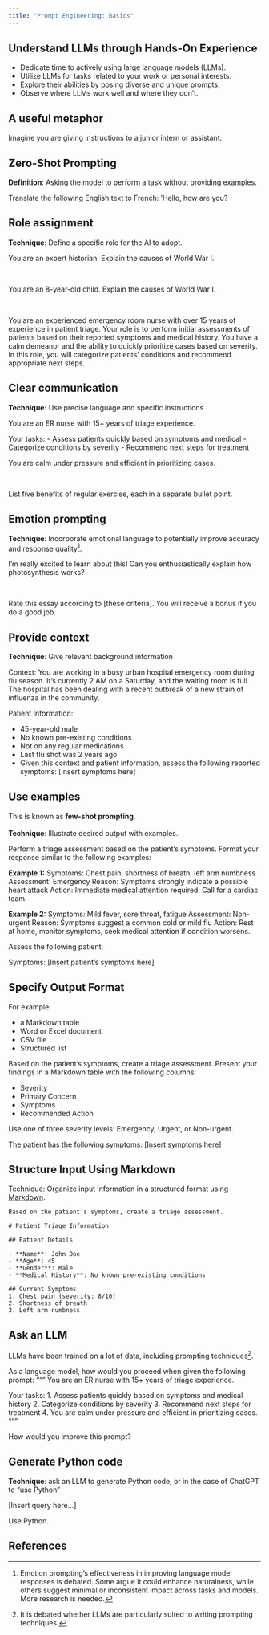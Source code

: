 ```yaml
---
title: "Prompt Engineering: Basics"
---
```



## Understand LLMs through Hands-On Experience

- Dedicate time to actively using large language models (LLMs).
- Utilize LLMs for tasks related to your work or personal interests.
- Explore their abilities by posing diverse and unique prompts.
- Observe where LLMs work well and where they don't.


## A useful metaphor

Imagine you are giving instructions to a junior intern or assistant.


## Zero-Shot Prompting

**Definition**: Asking the model to perform a task without providing examples.

:::{.prompt-example}
Translate the following English text to French: 'Hello, how are you?
:::


## Role assignment

**Technique**: Define a specific role for the AI to adopt.

:::{.prompt-example}
You are an expert historian. Explain the causes of World War I.
:::

<br>

:::{.prompt-example}
You are an 8-year-old child. Explain the causes of World War I.
:::

<br>

:::{.prompt-example}
You are an experienced emergency room nurse with over 15
years of experience in patient triage. Your role is to
perform initial assessments of patients based on their
reported symptoms and medical history. You have a calm
demeanor and the ability to quickly prioritize cases based
on severity. In this role, you will categorize patients'
conditions and recommend appropriate next steps.
:::


## Clear communication
**Technique:** Use precise language and specific instructions

:::{.prompt-example}
You are an ER nurse with 15+ years of triage experience.

Your tasks:
- Assess patients quickly based on symptoms and medical
- Categorize conditions by severity
- Recommend next steps for treatment

You are calm under pressure and efficient in prioritizing
cases.
:::

<br>

:::{.prompt-example}
List five benefits of regular exercise, each in a separate bullet point.
:::


## Emotion prompting

**Technique**: Incorporate emotional language to potentially improve accuracy and response quality[^emotion-prompting].

:::{.prompt-example}
I'm really excited to learn about this! Can you enthusiastically explain how photosynthesis works?
:::

<br>

:::{.prompt-example}
Rate this essay according to [these criteria]. You will receive a bonus if you do a good job.
:::


[^emotion-prompting]: Emotion prompting's effectiveness in improving language model responses is debated. Some argue it could enhance naturalness, while others suggest minimal or inconsistent impact across tasks and models. More research is needed.



## Provide context

**Technique**: Give relevant background information

:::{.prompt-example}
Context: You are working in a busy urban hospital emergency room during
flu season. It's currently 2 AM on a Saturday, and the waiting room is
full. The hospital has been dealing with a recent outbreak of a new
strain of influenza in the community.


Patient Information:

- 45-year-old male
- No known pre-existing conditions
- Not on any regular medications
- Last flu shot was 2 years ago
- 
Given this context and patient information, assess the following
reported symptoms: [Insert symptoms here]
:::



## Use examples
This is known as **few-shot prompting**.
<br> <br>
**Technique**: Illustrate desired output with examples.

:::{.prompt-example}
Perform a triage assessment based on the patient's symptoms. Format your response
similar to the following examples:

**Example 1:**
Symptoms: Chest pain, shortness of breath, left arm numbness
Assessment: Emergency
Reason: Symptoms strongly indicate a possible heart attack
Action: Immediate medical attention required. Call for a cardiac team.

**Example 2:**
Symptoms: Mild fever, sore throat, fatigue
Assessment: Non-urgent
Reason: Symptoms suggest a common cold or mild flu
Action: Rest at home, monitor symptoms, seek medical attention if condition worsens.


Assess the following patient:

Symptoms: [Insert patient's symptoms here]
:::

## Specify Output Format

For example:

- a Markdown table
- Word or Excel document
- CSV file
- Structured list

:::{.prompt-example}
Based on the patient's symptoms, create a triage
assessment. Present your findings in a Markdown table with
the following columns: 

- Severity
- Primary Concern
- Symptoms
- Recommended Action 

Use one of three severity levels: Emergency, Urgent, or Non-urgent.

The patient has the following symptoms: [Insert symptoms
here]
:::


## Structure Input Using Markdown

Technique: Organize input information in a structured format using [Markdown](https://www.markdownguide.org/).

:::{.prompt-example}
```
Based on the patient's symptoms, create a triage assessment.

# Patient Triage Information

## Patient Details

- **Name**: John Doe
- **Age**: 45
- **Gender**: Male
- **Medical History**: No known pre-existing conditions
- 
## Current Symptoms
1. Chest pain (severity: 8/10)
2. Shortness of breath
3. Left arm numbness
```
:::


## Ask an LLM
LLMs have been trained on a lot of data, including prompting techniques[^prompting-techniques].

:::{.prompt-example}
As a language model, how would you proceed when given the following prompt:
"""
You are an ER nurse with 15+ years of triage experience.

Your tasks:
1. Assess patients quickly based on symptoms and medical
history
2. Categorize conditions by severity
3. Recommend next steps for treatment
4. 
You are calm under pressure and efficient in prioritizing
cases.
"""
:::

:::{.prompt-example}
How would you improve this prompt?
:::

[^prompting-techniques]: It is debated whether LLMs are particularly suited to writing prompting techniques.

## Generate Python code

**Technique**: ask an LLM to generate Python code, or in the case of
ChatGPT to "use Python"

:::{.prompt-example}
[Insert query here…]

Use Python.
:::

<!-- ## Questions / Discussion {{< bi chat-dots >}} -->

## References {background-color="#D8DEE9"}

::: {#refs}
:::
